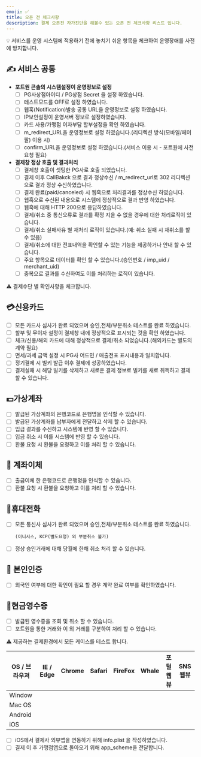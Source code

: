 ```yaml
---
emoji: ✅
title: 오픈 전 체크사항
description: 결제 오픈전 자가진단을 해볼수 있는 오픈 전 체크사항 리스트 입니다.
---
```





💡 서비스를 운영 시스템에 적용하기 전에 놓치기 쉬운 항목을 체크하여 운영장애를 사전에 방지합니다.

## ✍️ 서비스 공통

* **포트원 콘솔의 시스템설정이 운영정보로 설정**
  * [ ] PG사상점아이디 / PG상점 Secret 을 설정 하였습니다.
  * [ ] 테스트모드를 OFF로 설정 하였습니다.
  * [ ] 웹훅(Notification)발송 공통 URL을 운영정보로 설정 하였습니다.
  * [ ] IP보안설정이 운영서버 정보로 설정하였습니다.
  * [ ] 카드 사용/가맹점 이자부담 할부설정을 확인 하였습니다.
  * [ ] m\_redirect\_URL을 운영정보로 설정 하였습니다.(리디렉션 방식(모바일/페이팔) 이용 시)
  * [ ] confirm\_URL을 운영정보로 설정 하였습니다.(서비스 이용 시 - 포트원에 사전 요청 필요)
* **결제창 정상 호출 및 결과처리**
  * [ ] 결제창 호출이 셋팅한 PG사로 호출 되었습니다.
  * [ ] 결제 이후 CallBakck 으로 결과 정상수신 / m\_redirect\_url로 302 리디렉션으로 결과 정상 수신하였습니다.
  * [ ] 결제 완료(paid/canceled) 시 웹훅으로 처리결과를 정상수신 하였습니다.
  * [ ] 웹훅으로 수신된 내용으로 시스템에 정상적으로 결과 반영 하였습니다.
  * [ ] 웹훅에 대해 HTTP 200으로 응답하였습니다.
  * [ ] 결제/취소 중 통신오류로 결과를 확정 지을 수 없을 경우에 대한 처리로직이 있습니다.
  * [ ] 결제/취소 실패사유 별 재처리 로직이 있습니다.(예: 취소 실패 시 재취소를 할 수 있음)
  * [ ] 결제/취소에 대한 전표내역을 확인할 수 있는 기능을 제공하거나 안내 할 수 있습니다.
  * [ ] 주요 항목으로 데이터를 확인 할 수 있습니다.(승인번호 / imp\_uid / merchant\_uid)
  * [ ] 중복으로 결과를 수신하여도 이를 처리하는 로직이 있습니다.

⚠️ 결제수단 별 확인사항을 체크합니다.

## 💳신용카드

* [ ] 모든 카드사 심사가 완료 되었으며 승인,전체/부분취소 테스트를 완료 하였습니다.
* [ ] 할부 및 무이자 설정이 결제창 내에 정상적으로 표시되는 것을 확인 하였습니다.
* [ ] 체크/신용/해외 카드에 대해 정상적으로 결제/취소 되었습니다.(해외카드는 별도의 계약 필요)
* [ ] 면세/과세 금액 설정 시 PG사 어드민 / 매출전표 표시내용과 일치합니다.
* [ ] 정기결제 시 빌키 발급 이후 결제에 성공하였습니다.
* [ ] 결제실패 시 해당 빌키를 삭제하고 새로운 결제 정보로 빌키를 새로 취득하고 결제 할 수 있습니다.

## 💵가상계좌

* [ ] 발급된 가상계좌의 은행코드로 은행명을 인식할 수 있습니다.
* [ ] 발급된 가상계좌를 납부자에게 전달하고 삭제 할 수 있습니다.
* [ ] 입급 결과를 수신하고 시스템에 반영 할 수 있습니다.
* [ ] 입금 취소 시 이를 시스템에 반영 할 수 있습니다.
* [ ] 환불 요청 시 환불을 요청하고 이를 처리 할 수 있습니다.

## 💸 계좌이체

* [ ] 출금이체 한 은행코드로 은행명을 인식할 수 있습니다.
* [ ] 환불 요청 시 환불을 요청하고 이를 처리 할 수 있습니다.

## 📱휴대전화

*   [ ] 모든 통신사 심사가 완료 되었으며 승인,전체/부분취소 테스트를 완료 하였습니다.

    ```
    (이니시스, KCP(별도요청) 외 부분취소 불가)
    ```
* [ ] 정상 승인거래에 대해 당월에 한해 취소 처리 할 수 있습니다.

## 🙋 본인인증

* [ ] 외국인 여부에 대한 확인이 필요 할 경우 계약 완료 여부를 확인하였습니다.

## 🧾현금영수증

* [ ] 발급된 영수증을 조회 및 취소 할 수 있습니다.
* [ ] 포트원을 통한 거래와 이 외 거래를 구분하여 처리 할 수 있습니다.

⚠️ 제공하는 결제환경에서 모든 케이스를 테스트 합니다.

| OS / 브라우져 | IE / Edge | Chrome | Safari | FireFox | Whale | 포털 웹뷰 | SNS 웹뷰 |
| --------- | --------- | ------ | ------ | ------- | ----- | ----- | ------ |
| Window    |           |        |        |         |       |       |        |
| Mac OS    |           |        |        |         |       |       |        |
| Android   |           |        |        |         |       |       |        |
| iOS       |           |        |        |         |       |       |        |

* [ ] iOS에서 결제사 외부앱을 연동하기 위해 info.plist 을 작성하였습니다.
* [ ] 결제 이 후 가맹점앱으로 돌아오기 위해 app\_scheme을 전달합니다.
